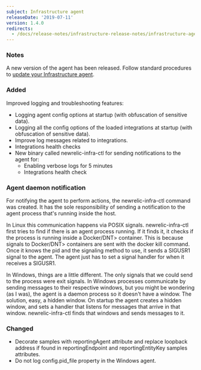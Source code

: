 ```yaml
---
subject: Infrastructure agent
releaseDate: '2019-07-11'
version: 1.4.0
redirects:
  - /docs/release-notes/infrastructure-release-notes/infrastructure-agent-release-notes/new-relic-infrastructure-agent-141
---
```


### Notes

A new version of the agent has been released. Follow standard procedures to [update your Infrastructure agent](/docs/infrastructure/new-relic-infrastructure/installation/update-infrastructure-agent).

### Added

Improved logging and troubleshooting features:

* Logging agent config options at startup (with obfuscation of sensitive data).
* Logging all the config options of the loaded integrations at startup (with obfuscation of sensitive data).
* Improve log messages related to integrations.
* Integrations health checks
* New binary called newrelic-infra-ctl for sending notifications to the agent for:
  * Enabling verbose logs for 5 minutes
  * Integrations health check

### Agent daemon notification

For notifying the agent to perform actions, the newrelic-infra-ctl command was created. It has the sole responsibility of sending a notification to the agent process that's running inside the host.

In Linux this communication happens via POSIX signals. newrelic-infra-ctl first tries to find if there is an agent process running. If it finds it, it checks if the process is running inside a <DNT>Docker/DNT> container. This is because signals to <DNT>Docker/DNT> containers are sent with the docker kill command. Once it knows the pid and the signaling method to use, it sends a SIGUSR1 signal to the agent. The agent just has to set a signal handler for when it receives a SIGUSR1.

In Windows, things are a little different. The only signals that we could send to the process were exit signals. In Windows processes communicate by sending messages to their respective windows, but you might be wondering (as I was), the agent is a daemon process so it doesn't have a window. The solution, easy, a hidden window. On startup the agent creates a hidden window, and sets a handler that listens for messages that arrive in that window. newrelic-infra-ctl finds that windows and sends messages to it.

### Changed

* Decorate samples with reportingAgent attribute and replace loopback address if found in reportingEndpoint and reportingEntityKey samples attributes.
* Do not log config.pid_file property in the Windows agent.
